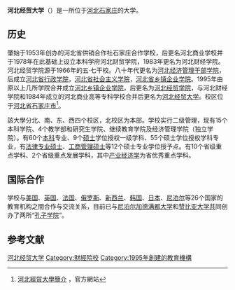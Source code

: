 {{Infobox University
| name =河北經貿大學
| native_name =
| latin_name =
| image =[[File:Hebei_University_of_Economics_and_Business_logo.svg|270px]]
| motto =
| established = 1995年
| type = [[公立大學|公立大學]]
| endowment =
| staff = 2,100
| faculty =1,100
| secretary = [[董兆伟|董兆伟]]
| president = [[刘兵_(1968年)|刘兵]]
| provost =
| principal =
| rector =
| chancellor =
| vice_chancellor =
| dean =
| head_label =
| head =
| students = 30,000
| undergrad =
| postgrad =
| doctoral = 220
| city = [[石家莊市|石家莊市]]学府路47号
| state = [[河北省|河北省]]
| country = {{PRC}}
| campus = 
| free_label =
| free =
| colors =
| colours =
| mascot =
| nickname =
| affiliations =
| website = {{official website|http://www.heuet.edu.cn/}}
}}
'''河北经贸大学'''（{{lang-en|Hebei University of Economics and Business}}）是一所位于[[河北|河北]][[石家庄|石家庄]]的大学。

==历史==
肇始于1953年创办的河北省供销合作社石家庄合作学校，后更名河北商业学校并于1978年在此基础上设立本科学府河北财贸学院，1983年更名为河北财经学院。河北经贸学院源于1966年的五·七干校。八十年代更名为[[河北经济管理干部学院|河北经济管理干部学院]]，后成立[[河北省行政学院|河北省行政学院]]，[[河北省社会主义学院|河北省社会主义学院]]，[[河北省乡镇企业学院|河北省乡镇企业学院]]。1995年由原以上几所学院合并成立[[河北乡镇企业学院|河北乡镇企业学院]]，后更名为[[河北经贸学院|河北经贸学院]]，与河北财经学院和1984年成立的河北商业高等专科学校合并后更名为[[河北经贸大学|河北经贸大学]]。校区位于[[河北省|河北省]][[石家庄市|石家庄市]]<ref>[http://www.heuet.edu.cn/col/1298251832601/2011/03/02/1299033510229.html 河北經貿大學簡介] {{Wayback|url=http://www.heuet.edu.cn/col/1298251832601/2011/03/02/1299033510229.html |date=20130629161921 }}，官方網站</ref>。

該大學分北、南、东、西四个校区，北校区为本部。学校实行二级管理，现有15个本科学院、4个教学部和研究生学院、继续教育学院及经济管理学院（独立学院）。有60个[[本科|本科]]专业、9个[[硕士|硕士]]学位授权一级学科、55个硕士学位授权学科专业，有[[法律专业硕士|法律专业硕士]]、[[工商管理硕士|工商管理硕士]]等12个硕士专业学位授予点。有10个省级重点学科、2个省级重点发展学科，其中[[产业经济学|产业经济学]]为省优秀重点学科。

==国际合作==
学校与[[美国|美国]]、[[英国|英国]]、[[法国|法国]]、[[俄罗斯|俄罗斯]]、[[新西兰|新西兰]]、[[韩国|韩国]]、[[日本|日本]]、[[尼泊尔|尼泊尔]]等26个国家的教育机构之間合作与交流关系，目前已与[[尼泊尔|尼泊尔]][[加德满都大学|加德满都大学]]和[[赞比亚大学共|赞比亚大学共]]同创办了两所“[[孔子学院|孔子学院]]”。

==参考文献==
{{reflist}}

{{河北高等院校}}
{{河北省重点高等院校}}
{{河北省“双一流”工程高等院校}}
{{Authority control}}

[[Category:河北经贸大学|]]
[[Category:財經院校|Category:財經院校]]
[[Category:1995年創建的教育機構|Category:1995年創建的教育機構]]